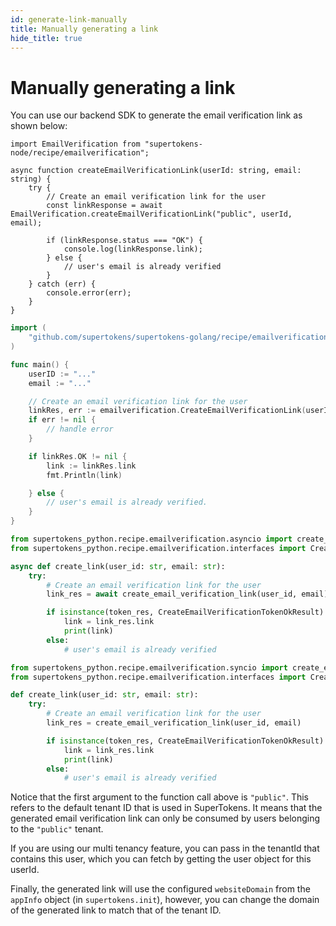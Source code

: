 ```yaml
---
id: generate-link-manually
title: Manually generating a link
hide_title: true
---
```


<!-- COPY DOCS -->
<!-- ./thirdpartyemailpassword/common-customizations/email-verification/generate-link-manually.mdx -->


# Manually generating a link

You can use our backend SDK to generate the email verification link as shown below:

<BackendSDKTabs>
<TabItem value="nodejs">

```tsx
import EmailVerification from "supertokens-node/recipe/emailverification";

async function createEmailVerificationLink(userId: string, email: string) {
    try {
        // Create an email verification link for the user
        const linkResponse = await EmailVerification.createEmailVerificationLink("public", userId, email);

        if (linkResponse.status === "OK") {
            console.log(linkResponse.link);
        } else {
            // user's email is already verified
        }
    } catch (err) {
        console.error(err);
    }
}
```

</TabItem>
<TabItem value="go">

```go
import (
    "github.com/supertokens/supertokens-golang/recipe/emailverification"
)

func main() {
    userID := "..."
    email := "..."

    // Create an email verification link for the user
    linkRes, err := emailverification.CreateEmailVerificationLink(userID, &email)
    if err != nil {
        // handle error
    }

    if linkRes.OK != nil {
        link := linkRes.link
        fmt.Println(link)

    } else {
        // user's email is already verified.
    }
}
```

</TabItem>
<TabItem value="python">

<PythonSyncAsyncSubTabs>
<TabItem value="asyncio">

```python
from supertokens_python.recipe.emailverification.asyncio import create_email_verification_link
from supertokens_python.recipe.emailverification.interfaces import CreateEmailVerificationTokenOkResult

async def create_link(user_id: str, email: str):
    try:
        # Create an email verification link for the user
        link_res = await create_email_verification_link(user_id, email)

        if isinstance(token_res, CreateEmailVerificationTokenOkResult):
            link = link_res.link
            print(link)
        else:
            # user's email is already verified
```
</TabItem>
<TabItem value="syncio">

```python
from supertokens_python.recipe.emailverification.syncio import create_email_verification_link
from supertokens_python.recipe.emailverification.interfaces import CreateEmailVerificationTokenOkResult

def create_link(user_id: str, email: str):
    try:
        # Create an email verification link for the user
        link_res = create_email_verification_link(user_id, email)

        if isinstance(token_res, CreateEmailVerificationTokenOkResult):
            link = link_res.link
            print(link)
        else:
            # user's email is already verified
```


</TabItem>
</PythonSyncAsyncSubTabs>

</TabItem>
</BackendSDKTabs>

<CustomAdmonition type="multi-tenancy">

Notice that the first argument to the function call above is `"public"`. This refers to the default tenant ID that is used in SuperTokens. It means that the generated email verification link can only be consumed by users belonging to the `"public"` tenant.

If you are using our multi tenancy feature, you can pass in the tenantId that contains this user, which you can fetch by getting the user object for this userId.

Finally, the generated link will use the configured `websiteDomain` from the `appInfo` object (in `supertokens.init`), however, you can change the domain of the generated link to match that of the tenant ID.

</CustomAdmonition>
